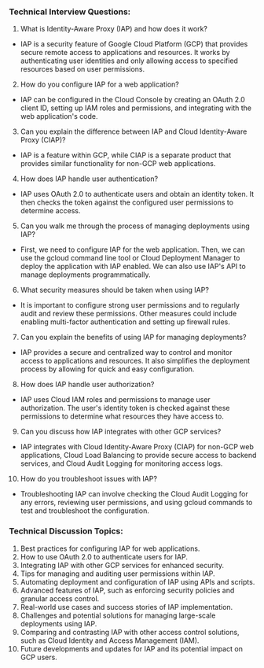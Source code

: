 

### Technical Interview Questions:

1. What is Identity-Aware Proxy (IAP) and how does it work?
- IAP is a security feature of Google Cloud Platform (GCP) that provides secure remote access to applications and resources. It works by authenticating user identities and only allowing access to specified resources based on user permissions.

2. How do you configure IAP for a web application?
- IAP can be configured in the Cloud Console by creating an OAuth 2.0 client ID, setting up IAM roles and permissions, and integrating with the web application's code.

3. Can you explain the difference between IAP and Cloud Identity-Aware Proxy (CIAP)?
- IAP is a feature within GCP, while CIAP is a separate product that provides similar functionality for non-GCP web applications.

4. How does IAP handle user authentication?
- IAP uses OAuth 2.0 to authenticate users and obtain an identity token. It then checks the token against the configured user permissions to determine access.

5. Can you walk me through the process of managing deployments using IAP?
- First, we need to configure IAP for the web application. Then, we can use the gcloud command line tool or Cloud Deployment Manager to deploy the application with IAP enabled. We can also use IAP's API to manage deployments programmatically.

6. What security measures should be taken when using IAP?
- It is important to configure strong user permissions and to regularly audit and review these permissions. Other measures could include enabling multi-factor authentication and setting up firewall rules.

7. Can you explain the benefits of using IAP for managing deployments?
- IAP provides a secure and centralized way to control and monitor access to applications and resources. It also simplifies the deployment process by allowing for quick and easy configuration.

8. How does IAP handle user authorization?
- IAP uses Cloud IAM roles and permissions to manage user authorization. The user's identity token is checked against these permissions to determine what resources they have access to.

9. Can you discuss how IAP integrates with other GCP services?
- IAP integrates with Cloud Identity-Aware Proxy (CIAP) for non-GCP web applications, Cloud Load Balancing to provide secure access to backend services, and Cloud Audit Logging for monitoring access logs.

10. How do you troubleshoot issues with IAP?
- Troubleshooting IAP can involve checking the Cloud Audit Logging for any errors, reviewing user permissions, and using gcloud commands to test and troubleshoot the configuration.

### Technical Discussion Topics:

1. Best practices for configuring IAP for web applications.
2. How to use OAuth 2.0 to authenticate users for IAP.
3. Integrating IAP with other GCP services for enhanced security.
4. Tips for managing and auditing user permissions within IAP.
5. Automating deployment and configuration of IAP using APIs and scripts.
6. Advanced features of IAP, such as enforcing security policies and granular access control.
7. Real-world use cases and success stories of IAP implementation.
8. Challenges and potential solutions for managing large-scale deployments using IAP.
9. Comparing and contrasting IAP with other access control solutions, such as Cloud Identity and Access Management (IAM).
10. Future developments and updates for IAP and its potential impact on GCP users.
